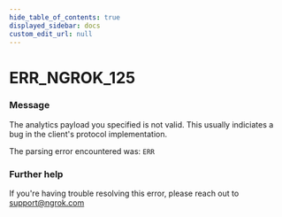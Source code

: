 ```yaml
---
hide_table_of_contents: true
displayed_sidebar: docs
custom_edit_url: null
---
```



# ERR_NGROK_125

### Message

The analytics payload you specified is not valid.
This usually indiciates a bug in the client's protocol implementation.

The parsing error encountered was:
`ERR`

### Further help

If you're having trouble resolving this error, please reach out to [support@ngrok.com](mailto:support@ngrok.com?subject=Help%20with%20ERR_NGROK_125)

<ErrorDetails error="err_ngrok_125" />
